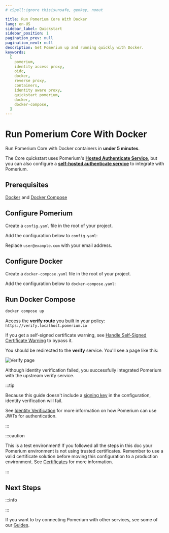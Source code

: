 ```yaml
---
# cSpell:ignore thisisunsafe, genkey, noout

title: Run Pomerium Core With Docker
lang: en-US
sidebar_label: Quickstart
sidebar_position: 1
pagination_prev: null
pagination_next: null
description: Get Pomerium up and running quickly with Docker.
keywords:
  [
    pomerium,
    identity access proxy,
    oidc,
    docker,
    reverse proxy,
    containers,
    identity aware proxy,
    quickstart pomerium,
    docker,
    docker-compose,
  ]
---
```



# Run Pomerium Core With Docker

Run Pomerium Core with Docker containers in **under 5 minutes**.

The Core quickstart uses Pomerium's [**Hosted Authenticate Service**](/docs/capabilities/hosted-authenticate-service), but you can also configure a [**self-hosted authenticate service**](/docs/capabilities/self-hosted-authenticate-service) to integrate with Pomerium.

## Prerequisites

[Docker] and [Docker Compose]

## Configure Pomerium

Create a `config.yaml` file in the root of your project.

Add the configuration below to `config.yaml`:

<ConfigDocker />

Replace `user@example.com` with your email address.

## Configure Docker

Create a `docker-compose.yaml` file in the root of your project.

Add the configuration below to `docker-compose.yaml`:

<DockerCompose />

## Run Docker Compose

```bash
docker compose up
```

Access the **verify route** you built in your policy: `https://verify.localhost.pomerium.io`

If you get a self-signed certificate warning, see [Handle Self-Signed Certificate Warning](/docs/troubleshooting#handle-self-signed-certificate-warning) to bypass it.

You should be redirected to the **verify** service. You'll see a page like this:

![Verify page](./img/verify-service.png)

Although identity verification failed, you successfully integrated Pomerium with the upstream verify service.

:::tip

Because this guide doesn't include a [signing key](/docs/reference/signing-key) in the configuration, identity verification will fail.

See [Identity Verification](/docs/capabilities/getting-users-identity) for more information on how Pomerium can use JWTs for authentication.

:::

:::caution

This is a test environment! If you followed all the steps in this doc your Pomerium environment is not using trusted certificates. Remember to use a valid certificate solution before moving this configuration to a production environment. See [Certificates](/docs/reference/certificates) for more information.

:::

## Next Steps

:::info

<CoreToZeroImport />

:::

If you want to try connecting Pomerium with other services, see some of our [Guides](/docs/guides).

[configuration file]: /docs/reference
[container images]: https://hub.docker.com/r/pomerium/pomerium
[docker]: https://docs.docker.com/install/
[docker compose]: https://docs.docker.com/compose/install/

